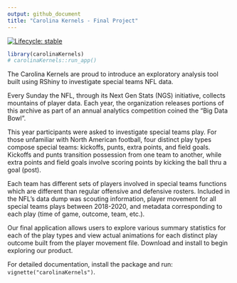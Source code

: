 ```yaml
---
output: github_document
title: "Carolina Kernels - Final Project"
---
```


<!-- badges: start -->
[![Lifecycle: stable](https://img.shields.io/badge/lifecycle-stable-brightgreen.svg)](https://lifecycle.r-lib.org/articles/stages.html#stable)
<!-- badges: end -->

```r
library(carolinaKernels)
# carolinaKernels::run_app()
```

The Carolina Kernels are proud to introduce an exploratory analysis tool built using RShiny to investigate special teams NFL data.

Every Sunday the NFL, through its Next Gen Stats (NGS) initiative, collects mountains of player data. Each year, the organization releases portions of this archive as part of an annual analytics competition coined the "Big Data Bowl".

This year participants were asked to investigate special teams play. For those unfamiliar with North American football, four distinct play types compose special teams: kickoffs, punts, extra points, and field goals. Kickoffs and punts transition possession from one team to another, while extra points and field goals involve scoring points by kicking the ball thru a goal (post).

Each team has different sets of players involved in special teams functions which are different than regular offensive and defensive rosters. Included in the NFL's data dump was scouting information, player movement for all special teams plays between 2018-2020, and metadata corresponding to each play (time of game, outcome, team, etc.).

Our final application allows users to explore various summary statistics for each of the play types and view actual animations for each distinct play outcome built from the player movement file. Download and install to begin exploring our product.

For detailed documentation, install the package and run: `vignette("carolinaKernels")`.

